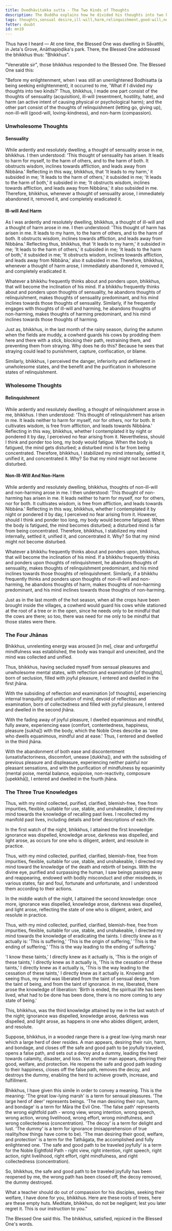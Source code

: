 ```yaml
---
title: Dvedhāvitakka sutta - The Two Kinds of Thoughts
description: The Buddha explains how he divided his thoughts into two kinds - 1) thoughts of sensuality, ill-will, and harm; and 2) thoughts of relinquishment, non-ill-will, and non-harm. He explains how he abandoned harmful thoughts and cultivated wholesome thoughts, leading to the attainment of the four jhānas and the three knowledges.
tags: thoughts,sensual desire,ill-will,harm,relinquishment,good-will,non-harm,loving-kindness,compassion,wholesome,unwholesome,jhāna,divine eye,recollection,liberation,mn,mn1-50,mn11-20,way of practice,right intention
fetter: doubt
id: mn19
---
```


Thus have I heard — At one time, the Blessed One was dwelling in Sāvatthi, in Jeta's Grove, Anāthapiṇḍika's park. There, the Blessed One addressed the bhikkhus thus: "Bhikkhus".

"Venerable sir", those bhikkhus responded to the Blessed One. The Blessed One said this: 

"Before my enlightenment, when I was still an unenlightened Bodhisatta (a being seeking enlightenment), it occurred to me, 'What if I divided my thoughts into two kinds?' Thus, bhikkhus, I made one part consist of the thoughts of sensuality (acquisition), ill-will (resentment, hostility, hate), and harm (an active intent of causing physical or psychological harm); and the other part consist of the thoughts of relinquishment (letting go, giving up), non-ill-will (good-will, loving-kindness), and non-harm (compassion).

### Unwholesome Thoughts

#### Sensuality

While ardently and resolutely dwelling, a thought of sensuality arose in me, bhikkhus. I then understood: 'This thought of sensuality has arisen. It leads to harm for myself, to the harm of others, and to the harm of both. It obstructs wisdom, inclines towards affliction, and leads away from Nibbāna.' Reflecting in this way, bhikkhus, that 'It leads to my harm,' it subsided in me; 'It leads to the harm of others,' it subsided in me; 'It leads to the harm of both,' it subsided in me; 'It obstructs wisdom, inclines towards affliction, and leads away from Nibbāna,' it also subsided in me. Therefore, bhikkhus, whenever a thought of sensuality arose, I immediately abandoned it, removed it, and completely eradicated it.

#### Ill-will And Harm

As I was ardently and resolutely dwelling, bhikkhus, a thought of ill-will and a thought of harm arose in me. I then understood: 'This thought of harm has arisen in me. It leads to my harm, to the harm of others, and to the harm of both. It obstructs wisdom, inclines towards affliction, and leads away from Nibbāna.' Reflecting thus, bhikkhus, that 'It leads to my harm,' it subsided in me; 'It leads to the harm of others,' it subsided in me; 'It leads to the harm of both,' it subsided in me; 'It obstructs wisdom, inclines towards affliction, and leads away from Nibbāna,' also it subsided in me. Therefore, bhikkhus, whenever a thought of harm arose, I immediately abandoned it, removed it, and completely eradicated it.

Whatever a bhikkhu frequently thinks about and ponders upon, bhikkhus, that will become the inclination of his mind. If a bhikkhu frequently thinks about and ponders upon thoughts of sensuality, he abandons thoughts of relinquishment, makes thoughts of sensuality predominant, and his mind inclines towards those thoughts of sensuality. Similarly, if he frequently engages with thoughts of ill-will and harming, he abandons thoughts of non-harming, makes thoughts of harming predominant, and his mind inclines towards those thoughts of harming.

Just as, bhikkhus, in the last month of the rainy season, during the autumn when the fields are muddy, a cowherd guards his cows by prodding them here and there with a stick, blocking their path, restraining them, and preventing them from straying. Why does he do this? Because he sees that straying could lead to punishment, capture, confiscation, or blame.

Similarly, bhikkhus, I perceived the danger, inferiority and defilement in unwholesome states, and the benefit and the purification in wholesome states of relinquishment.

### Wholesome Thoughts

#### Relinquishment

While ardently and resolutely dwelling, a thought of relinquishment arose in me, bhikkhus. I then understood: 'This thought of relinquishment has arisen in me. It leads neither to harm for myself, nor for others, nor for both. It cultivates wisdom, is free from affliction, and leads towards Nibbāna.' Reflecting in this way, bhikkhus, whether I contemplated it by night or pondered it by day, I perceived no fear arising from it. Nevertheless, should I think and ponder too long, my body would fatigue. When the body is fatigued, the mind gets disturbed; a disturbed mind is far from being concentrated. Therefore, bhikkhus, I stabilized my mind internally, settled it, unified it, and concentrated it. Why? So that my mind might not become disturbed.

#### Non-Ill-Will And Non-Harm

While ardently and resolutely dwelling, bhikkhus, thoughts of non-ill-will and non-harming arose in me. I then understood: 'This thought of non-harming has arisen in me. It leads neither to harm for myself, nor for others, nor for both. It cultivates wisdom, is free from affliction, and leads towards Nibbāna.' Reflecting in this way, bhikkhus, whether I contemplated it by night or pondered it by day, I perceived no fear arising from it. However, should I think and ponder too long, my body would become fatigued. When the body is fatigued, the mind becomes disturbed; a disturbed mind is far from being concentrated. Therefore, bhikkhus, I stabilized my mind internally, settled it, unified it, and concentrated it. Why? So that my mind might not become disturbed.

Whatever a bhikkhu frequently thinks about and ponders upon, bhikkhus, that will become the inclination of his mind. If a bhikkhu frequently thinks and ponders upon thoughts of relinquishment, he abandons thoughts of sensuality, makes thoughts of relinquishment predominant, and his mind inclines towards those thoughts of relinquishment. Similarly, if a bhikkhu frequently thinks and ponders upon thoughts of non-ill-will and non-harming, he abandons thoughts of harm, makes thoughts of non-harming predominant, and his mind inclines towards those thoughts of non-harming.

Just as in the last month of the hot season, when all the crops have been brought inside the villages, a cowherd would guard his cows while stationed at the root of a tree or in the open, since he needs only to be mindful that the cows are there; so too, there was need for me only to be mindful that those states were there.

### The Four Jhānas

Bhikkhus, unrelenting energy was aroused [in me], clear and unforgetful mindfulness was established, the body was tranquil and unexcited, and the mind was collected and unified.

Thus, bhikkhus, having secluded myself from sensual pleasures and unwholesome mental states, with reflection and examination [of thoughts], born of seclusion, filled with joyful pleasure, I entered and dwelled in the first jhāna.

With the subsiding of reflection and examination [of thoughts], experiencing internal tranquility and unification of mind, devoid of reflection and examination, born of collectedness and filled with joyful pleasure, I entered and dwelled in the second jhāna.

With the fading away of joyful pleasure, I dwelled equanimous and mindful, fully aware, experiencing ease (comfort, contentedness, happiness, pleasure [sukha]) with the body, which the Noble Ones describe as 'one who dwells equanimous, mindful and at ease.' Thus, I entered and dwelled in the third jhāna.

With the abandonment of both ease and discontentment (unsatisfactoriness, discomfort, unease [dukkha]), and with the subsiding of previous pleasure and displeasure, experiencing neither painful nor pleasant sensations, and with the purification of mindfulness by equanimity (mental poise, mental balance, equipoise, non-reactivity, composure [upekkhā]), I entered and dwelled in the fourth jhāna.

### The Three True Knowledges

Thus, with my mind collected, purified, clarified, blemish-free, free from impurities, flexible, suitable for use, stable, and unshakeable, I directed my mind towards the knowledge of recalling past lives. I recollected my manifold past lives, including details and brief descriptions of each life.

In the first watch of the night, bhikkhus, I attained the first knowledge: ignorance was dispelled, knowledge arose, darkness was dispelled, and light arose, as occurs for one who is diligent, ardent, and resolute in practice.

Thus, with my mind collected, purified, clarified, blemish-free, free from impurities, flexible, suitable for use, stable, and unshakeable, I directed my mind toward the knowledge of the death and rebirth of beings. With the divine eye, purified and surpassing the human, I saw beings passing away and reappearing, endowed with bodily misconduct and other misdeeds, in various states, fair and foul, fortunate and unfortunate, and I understood them according to their actions.

In the middle watch of the night, I attained the second knowledge: once more, ignorance was dispelled, knowledge arose, darkness was dispelled, and light arose, reflecting the state of one who is diligent, ardent, and resolute in practice.

Thus, with my mind collected, purified, clarified, blemish-free, free from impurities, flexible, suitable for use, stable, and unshakeable, I directed my mind towards the knowledge of eradicating the taints. I directly knew as it actually is: 'This is suffering,' 'This is the origin of suffering,' 'This is the ending of suffering,' 'This is the way leading to the ending of suffering.'

'I know these taints,' I directly knew as it actually is, 'This is the origin of these taints,' I directly knew as it actually is, 'This is the cessation of these taints,' I directly knew as it actually is, 'This is the way leading to the cessation of these taints,' I directly knew as it actually is. Knowing and seeing thus, my mind was liberated from the taint of sensual desire, from the taint of being, and from the taint of ignorance. In me, liberated, there arose the knowledge of liberation: 'Birth is ended, the spiritual life has been lived, what had to be done has been done, there is no more coming to any state of being.'

This, bhikkhus, was the third knowledge attained by me in the last watch of the night; ignorance was dispelled, knowledge arose, darkness was dispelled, and light arose, as happens in one who abides diligent, ardent, and resolute.

Suppose, bhikkhus, in a wooded range there is a great low-lying marsh near which a large herd of deer resides. A man appears, desiring their ruin, harm, and bondage, and closes off the safe and good path to be joyfully traveled, opens a false path, and sets out a decoy and a dummy, leading the herd towards calamity, disaster, and loss. Yet another man appears, desiring their good, welfare, and protection. He reopens the safe and good path leading to their happiness, closes off the false path, removes the decoy, and destroys the dummy, enabling the herd to achieve growth, increase, and fulfillment.

Bhikkhus, I have given this simile in order to convey a meaning. This is the meaning: 'The great low-lying marsh' is a term for sensual pleasures. 'The large herd of deer' represents beings. 'The man desiring their ruin, harm, and bondage' is a term for Māra the Evil One. 'The false path' represents the wrong eightfold path - wrong view, wrong intention, wrong speech, wrong action, wrong livelihood, wrong effort, wrong mindfulness, and wrong collectedness (concentration). 'The decoy' is a term for delight and lust. 'The dummy' is a term for ignorance (misapprehension of true reality/how things have come to be). 'The man desiring their good, welfare, and protection' is a term for the Tathāgata, the accomplished and fully enlightened one. 'The safe and good path to be traveled joyfully' is a term for the Noble Eightfold Path - right view, right intention, right speech, right action, right livelihood, right effort, right mindfulness, and right collectedness (concentration).

So, bhikkhus, the safe and good path to be traveled joyfully has been reopened by me, the wrong path has been closed off, the decoy removed, the dummy destroyed.

What a teacher should do out of compassion for his disciples, seeking their welfare, I have done for you, bhikkhus. Here are these roots of trees, here are these empty huts. Meditate, bhikkhus, do not be negligent; lest you later regret it. This is our instruction to you."

The Blessed One said this. The bhikkhus, satisfied, rejoiced in the Blessed One's words.